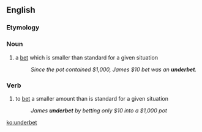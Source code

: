 ==English==

===Etymology===
{{prefix|under|bet}}

===Noun===

{{en-noun}}

# {{context|poker|lang=en}} a [[bet]] which is smaller than standard for a given situation
#:''Since the pot contained $1,000, James $10 bet was an '''underbet'''.''

===Verb===
{{en-verb|underbets|underbetting|underbet}}

# {{context|poker|lang=en}} to [[bet]] a smaller amount than is standard for a given situation
#:''James '''underbet''' by betting only $10 into a $1,000 pot''

[[ko:underbet]]